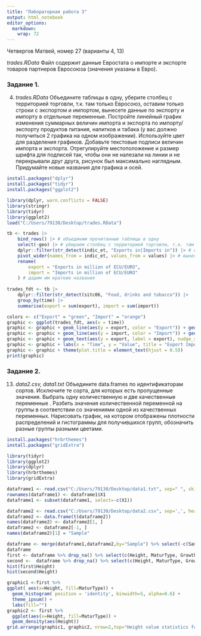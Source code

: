 ---
title: "Лабораторная работа 3"
output: html_notebook
editor_options: 
  markdown: 
    wrap: 72
---

Четвергов Матвей, номер 27 (варианты 4, 13)

_trades.RData_
Файл содержит данные Евростата о импорте и экспорте товаров партнеров Евросоюза (значения указаны в Евро).

### Задание 1.

4. _trades.RData_ Объедините таблицы в одну, уберите столбец с территорией торговли, т.к. там только Евросоюз, оставим только строки с экспортом и импортом, вынесете данные по экспорту и импорту в отдельные переменные. Постройте линейный график изменения суммарных величин импорта и экспорта по импорту/экспорту продуктов питания, напитков и табака (у вас должно получиться 2 графика на одном изображении). Используйте цвет для разделения графиков. Добавьте текстовые подписи величин импорта и экспорта. Отрегулируйте местоположение и размер шрифта для подписей так, чтобы они не налезали на линии и не перекрывали друг друга, рисунок был максимально наглядным. Придумайте новые названия для графика и осей.
```{r, warning=FALSE}
install.packages("dplyr")
install.packages("tidyr")
install.packages("ggplot2")
```

```{r, warning=FALSE}
library(dplyr, warn.conflicts = FALSE)
library(stringr)
library(tidyr)
library(ggplot2)
load("C:/Users/79130/Desktop/trades.RData")

tb <- trades |>
    bind_rows() |> # объединим прочитанные таблицы в одну
    select(-geo) |> # убираем столбец с территорией торговли, т.к. там только Евросоюз
    dplyr::filter(str_detect(indic_et, "Exports in|Imports in")) |> # оставим только экспорт и импорт
    pivot_wider(names_from = indic_et, values_from = values) |> # вынесем данные по экспорту и импорту в отдельные переменные
    rename(
        export = "Exports in million of ECU/EURO",
        import = "Imports in million of ECU/EURO"
    ) # дадим им краткие названия
  
trades_fdt <- tb |>
    dplyr::filter(str_detect(sitc06, "Food, drinks and tobacco")) |>
    group_by(time) |>
    summarise(export = sum(export), import = sum(import))

colors <- c("Export" = "green", "Import" = "orange")
graphic <- ggplot(trades_fdt, aes(x = time))
graphic <- graphic + geom_line(aes(y = export, color = "Export")) + geom_point(aes(y = export))
graphic <- graphic + geom_line(aes(y = import, color = "Import")) + geom_point(aes(y = import))
graphic <- graphic + geom_text(aes(y = export, label = export), nudge_x = -80, nudge_y = 700, size=2.5) + geom_text(aes(y = import, label = import),hjust = 0,nudge_x = 60,  nudge_y = -400, size=2.5)
graphic <- graphic + labs(x = "Time", y = "Value", title = "Export Import FDT", color = "Legend") + scale_color_manual(values = colors)
graphic <- graphic + theme(plot.title = element_text(hjust = 0.5))
print(graphic)

```



### Задание 2.

13. _data2.csv, data1.txt_ Объедините data.frames по идентификаторам сортов. Исключите те сорта, для которых есть пропущенные значения. Выбрать одну количественную и две качественные переменные . Разбить значения количественной переменной на группы в соответствии со значениями одной из качественных переменных. Нарисовать график, на котором отображены плотности распределений и гистограммы для получившихся групп, обозначить разные группы разными цветами.

```{r, warning=FALSE}
install.packages("hrbrthemes")
install.packages("gridExtra")
```

```{r}
library(tidyr)
library(ggplot2)
library(dplyr)
library(hrbrthemes)
library(gridExtra)

dataframe1 <- read.csv("C:/Users/79130/Desktop/data1.txt", sep=" ", skip=1)
rownames(dataframe1) <- dataframe1$X1
dataframe1 <- subset(dataframe1, select=-c(X1))

dataframe2 <- read.csv("C:/Users/79130/Desktop/data2.csv", sep=',', header=FALSE)
dataframe2 <- data.frame(t(dataframe2))
names(dataframe2) <- dataframe2[1, ]
dataframe2 <- dataframe2[-1, ]
names(dataframe2)[1] = "Sample" 

dataframe <- merge(dataframe1,dataframe2,by="Sample") %>% select(-c(Sample))
dataframe 
first <- dataframe %>% drop_na() %>% select(c(Height, MaturType, GrowthType)) %>% group_by(MaturType)
second <-  dataframe %>% drop_na() %>% select(c(Height, MaturType, GrowthType))
hist(first$Height)
hist(second$Height)

graphic1 <-first %>%
ggplot( aes(x=Height, fill=MaturType)) +
  geom_histogram( position = 'identity', binwidth=5, alpha=0.6) +
  theme_ipsum() +
  labs(fill="")
graphic2 <- first %>%
  ggplot(aes(x=Height, fill=MaturType)) +
  geom_density(aes(Height))
grid.arrange(graphic1, graphic2, nrow=2,top="Height value statistics for each MaturType")
```